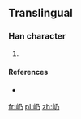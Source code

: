 ==Translingual==

===Han character===
{{Han char|rn=46|rad=山|as=02|sn=5|four=|canj=山弓竹尸 (UNHS)}}

# {{defn|Han|sort=山02}}

====References====
* {{Han ref|kx=0307.131|hdz=10760.181|uh=5C77|ud=23671}}

[[fr:屷]]
[[pl:屷]]
[[zh:屷]]